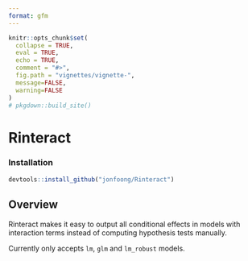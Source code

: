 ---
format: gfm
---

```{r, echo = FALSE}
knitr::opts_chunk$set(
  collapse = TRUE,
  eval = TRUE,
  echo = TRUE,
  comment = "#>",
  fig.path = "vignettes/vignette-",
  message=FALSE,
  warning=FALSE
)
# pkgdown::build_site()
```

# Rinteract

### Installation

```{r install, eval=FALSE}

devtools::install_github("jonfoong/Rinteract")
```

## Overview

Rinteract makes it easy to output all conditional effects in models with interaction terms instead of computing hypothesis tests manually.

Currently only accepts `lm`, `glm` and `lm_robust` models.
